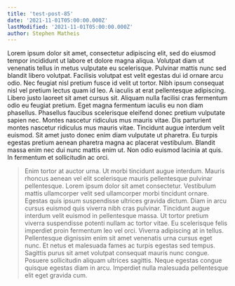 ```yaml
---
title: 'test-post-85'
date: '2021-11-01T05:00:00.000Z'
lastModified: '2021-11-01T05:00:00.000Z'
author: Stephen Matheis
---
```


Lorem ipsum dolor sit amet, consectetur adipiscing elit, sed do eiusmod tempor incididunt ut labore et dolore magna aliqua. Volutpat diam ut venenatis tellus in metus vulputate eu scelerisque. Pulvinar mattis nunc sed blandit libero volutpat. Facilisis volutpat est velit egestas dui id ornare arcu odio. Nec feugiat nisl pretium fusce id velit ut tortor. Nibh ipsum consequat nisl vel pretium lectus quam id leo. A iaculis at erat pellentesque adipiscing. Libero justo laoreet sit amet cursus sit. Aliquam nulla facilisi cras fermentum odio eu feugiat pretium. Eget magna fermentum iaculis eu non diam phasellus. Phasellus faucibus scelerisque eleifend donec pretium vulputate sapien nec. Montes nascetur ridiculus mus mauris vitae. Dis parturient montes nascetur ridiculus mus mauris vitae. Tincidunt augue interdum velit euismod. Sit amet justo donec enim diam vulputate ut pharetra. Eu turpis egestas pretium aenean pharetra magna ac placerat vestibulum. Blandit massa enim nec dui nunc mattis enim ut. Non odio euismod lacinia at quis. In fermentum et sollicitudin ac orci.

> Enim tortor at auctor urna. Ut morbi tincidunt augue interdum. Mauris rhoncus aenean vel elit scelerisque mauris pellentesque pulvinar pellentesque. Lorem ipsum dolor sit amet consectetur. Vestibulum mattis ullamcorper velit sed ullamcorper morbi tincidunt ornare. Egestas quis ipsum suspendisse ultrices gravida dictum. Diam in arcu cursus euismod quis viverra nibh cras pulvinar. Tincidunt augue interdum velit euismod in pellentesque massa. Ut tortor pretium viverra suspendisse potenti nullam ac tortor vitae. Eu scelerisque felis imperdiet proin fermentum leo vel orci. Viverra adipiscing at in tellus. Pellentesque dignissim enim sit amet venenatis urna cursus eget nunc. Et netus et malesuada fames ac turpis egestas sed tempus. Sagittis purus sit amet volutpat consequat mauris nunc congue. Posuere sollicitudin aliquam ultrices sagittis. Neque egestas congue quisque egestas diam in arcu. Imperdiet nulla malesuada pellentesque elit eget gravida cum.
